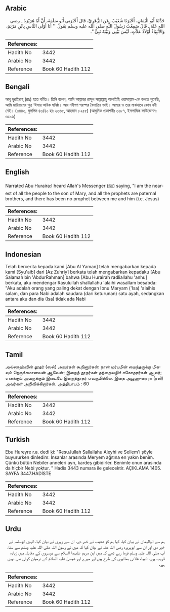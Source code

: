 ## Arabic


<div dir="rtl" lang="ar" style={{fontSize:'larger',backgroundColor:'#f8f9fa',padding:20}}>
حَدَّثَنَا أَبُو الْيَمَانِ، أَخْبَرَنَا شُعَيْبٌ، عَنِ الزُّهْرِيِّ، قَالَ أَخْبَرَنِي أَبُو سَلَمَةَ، أَنَّ أَبَا هُرَيْرَةَ ـ رضى الله عَنْهُ ـ قَالَ سَمِعْتُ رَسُولَ اللَّهِ صلى الله عليه وسلم يَقُولُ ‏ "‏ أَنَا أَوْلَى النَّاسِ بِابْنِ مَرْيَمَ، وَالأَنْبِيَاءُ أَوْلاَدُ عَلاَّتٍ، لَيْسَ بَيْنِي وَبَيْنَهُ نَبِيٌّ ‏"‏‏.‏
</div>
<div style={{backgroundColor:'#f8f9fa',padding:20, marginBottom: 10}}><table> <thead> <tr> <th>References:</th> <th></th> </tr> </thead> <tbody><tr><td>Hadith No</td><td>3442</td></tr><tr><td>Arabic No</td><td>3442</td></tr><tr><td>Reference</td><td>Book 60 Hadith 112</td></tr></tbody></table></div>

## Bengali


<div dir="ltr" lang="bn" style={{fontSize:'larger',backgroundColor:'#f8f9fa',padding:20}}>
আবূ হুরাইরাহ্ (রাঃ) হতে বর্ণিত। তিনি বলেন, আমি আল্লাহর রাসূল সাল্লাল্লাহু আলাইহি ওয়াসাল্লাম-কে বলতে শুনেছি, আমি মারিয়ামের পুত্র ‘ঈসার অধিক ঘনিষ্ঠ। আর নবীগণ পরস্পর বৈমাত্রিয় ভাই। আমার ও তার মাঝখানে কোন নবী নেই। (৩৪৪৩, মুসলিম ৪৩/৪০ হাঃ ২৩৬৫, আহমাদ ৮২৫৫) (আধুনিক প্রকাশনীঃ ৩১৮৭, ইসলামিক ফাউন্ডেশনঃ ৩১৯৬)
</div>
<div style={{backgroundColor:'#f8f9fa',padding:20, marginBottom: 10}}><table> <thead> <tr> <th>References:</th> <th></th> </tr> </thead> <tbody><tr><td>Hadith No</td><td>3442</td></tr><tr><td>Arabic No</td><td>3442</td></tr><tr><td>Reference</td><td>Book 60 Hadith 112</td></tr></tbody></table></div>

## English


<div dir="ltr" lang="en" style={{fontSize:'larger',backgroundColor:'#f8f9fa',padding:20}}>
Narrated Abu Huraira:I heard Allah's Messenger (ﷺ) saying, "I am the nearest of all the people to the son of Mary, and all the prophets are paternal brothers, and there has been no prophet between me and him (i.e. Jesus)
</div>
<div style={{backgroundColor:'#f8f9fa',padding:20, marginBottom: 10}}><table> <thead> <tr> <th>References:</th> <th></th> </tr> </thead> <tbody><tr><td>Hadith No</td><td>3442</td></tr><tr><td>Arabic No</td><td>3442</td></tr><tr><td>Reference</td><td>Book 60 Hadith 112</td></tr></tbody></table></div>

## Indonesian


<div dir="ltr" lang="id" style={{fontSize:'larger',backgroundColor:'#f8f9fa',padding:20}}>
Telah bercerita kepada kami [Abu Al Yaman] telah mengabarkan kepada kami [Syu'aib] dari [Az Zuhriy] berkata telah mengabarkan kepadaku [Abu Salamah bin 'AbdurRahman] bahwa [Abu Hurairah radliallahu 'anhu] berkata, aku mendengar Rasulullah shallallahu 'alaihi wasallam besabda: "Aku adalah orang yang paling dekat dengan Ibnu Maryam ('Isa) 'alaihis salam, dan para Nabi adalah saudara (dari keturunan) satu ayah, sedangkan antara aku dan dia (Isa) tidak ada Nabi
</div>
<div style={{backgroundColor:'#f8f9fa',padding:20, marginBottom: 10}}><table> <thead> <tr> <th>References:</th> <th></th> </tr> </thead> <tbody><tr><td>Hadith No</td><td>3442</td></tr><tr><td>Arabic No</td><td>3442</td></tr><tr><td>Reference</td><td>Book 60 Hadith 112</td></tr></tbody></table></div>

## Tamil


<div dir="ltr" lang="ta" style={{fontSize:'larger',backgroundColor:'#f8f9fa',padding:20}}>
அல்லாஹ்வின் தூதர் (ஸல்) அவர்கள் கூறினார்கள்: நான் மர்யமின் மைந்தருக்கு மிகவும் நெருக்கமானவன் ஆவேன்; இறைத் தூதர்கள் தந்தைவழிச் சகோதரர்கள் ஆவர்; எனக்கும் அவருக்கும் இடையே இறைத்தூதர் எவருமில்லை. இதை அபூஹுரைரா (ரலி) அவர்கள் அறிவிக்கிறார்கள். அத்தியாயம் : 60
</div>
<div style={{backgroundColor:'#f8f9fa',padding:20, marginBottom: 10}}><table> <thead> <tr> <th>References:</th> <th></th> </tr> </thead> <tbody><tr><td>Hadith No</td><td>3442</td></tr><tr><td>Arabic No</td><td>3442</td></tr><tr><td>Reference</td><td>Book 60 Hadith 112</td></tr></tbody></table></div>

## Turkish


<div dir="ltr" lang="tr" style={{fontSize:'larger',backgroundColor:'#f8f9fa',padding:20}}>
Ebu Hureyre r.a. dedi ki: "ResuJullah Sallallahu Aleyhi ve Sellem'i şöyle buyururken dinledim: İnsanlar arasında Meryem ağıtına en yakın benim. Çünkü bütün Nebiler anneleri ayrı, kardeş gibidirler. Benimle onun arasında da hiçbir Nebi yoktur. " Hadis 3443 numara ile gelecektir. AÇIKLAMA 1405. SAYFA 3447.HADİSTE
</div>
<div style={{backgroundColor:'#f8f9fa',padding:20, marginBottom: 10}}><table> <thead> <tr> <th>References:</th> <th></th> </tr> </thead> <tbody><tr><td>Hadith No</td><td>3442</td></tr><tr><td>Arabic No</td><td>3442</td></tr><tr><td>Reference</td><td>Book 60 Hadith 112</td></tr></tbody></table></div>

## Urdu


<div dir="rtl" lang="ur" style={{fontSize:'larger',backgroundColor:'#f8f9fa',padding:20}}>
ہم سے ابوالیمان نے بیان کیا، کہا ہم کو شعیب نے خبر دی، ان سے زہری نے بیان کیا، انہیں ابوسلمہ نے خبر دی اور ان سے ابوہریرہ رضی اللہ عنہ نے بیان کیا کہ میں نے رسول اللہ صلی اللہ علیہ وسلم سے سنا، آپ صلی اللہ علیہ وسلم فرما رہے تھے کہ میں ابن مریم علیہما السلام سے دوسروں کے مقابلہ میں زیادہ قریب ہوں، انبیاء علاتی بھائیوں کی طرح ہیں اور میرے اور عیسیٰ علیہ السلام کے درمیان کوئی نبی نہیں ہے۔
</div>
<div style={{backgroundColor:'#f8f9fa',padding:20, marginBottom: 10}}><table> <thead> <tr> <th>References:</th> <th></th> </tr> </thead> <tbody><tr><td>Hadith No</td><td>3442</td></tr><tr><td>Arabic No</td><td>3442</td></tr><tr><td>Reference</td><td>Book 60 Hadith 112</td></tr></tbody></table></div>